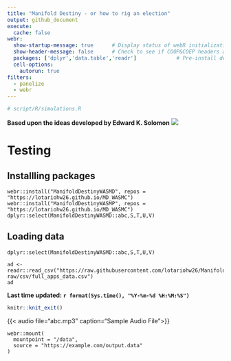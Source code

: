 ```yaml
---
title: "Manifold Destiny - or how to rig an election"
output: github_document
execute: 
  cache: false
webr:
  show-startup-message: true      # Display status of webR initialization
  show-header-message: false      # Check to see if COOP&COEP headers are set for speed.
  packages: ['dplyr','data.table','readr']             # Pre-install dependencies
  cell-options:
    autorun: true
filters:
  - panelize
  - webr
---
```


```r
# script/R/simulations.R
```

**Based upon the ideas developed by Edward K. Solomon**
![](pngs/md.png)

# Testing
## Installling packages
```webr-r
webr::install("ManifoldDestinyWASMD", repos = "https://lotariohw26.github.io/MD_WASMC")
webr::install("ManifoldDestinyWASMP", repos = "https://lotariohw26.github.io/MD_WASMC")
dplyr::select(ManifoldDestinyWASMD::abc,S,T,U,V)
```

## Loading  data
```webr-r
dplyr::select(ManifoldDestinyWASMD::abc,S,T,U,V)
```

```webr-r
ad <- readr::read_csv("https://raw.githubusercontent.com/lotariohw26/ManifoldDestiny/main/data-raw/csv/full_apps_data.csv")
ad
```



**Last time updated: `r format(Sys.time(), "%Y-%m-%d %H:%M:%S")`**

```r
knitr::knit_exit()
```

{{< audio file="abc.mp3" caption="Sample Audio File">}}


```webr-r
webr::mount(
  mountpoint = "/data",
  source = "https://example.com/output.data"
)
```

